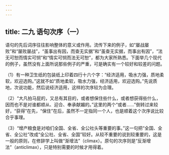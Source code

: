 ```yaml
---
---
---
```

title: 二九 语句次序（一）
---






语句的先后词序往往影响整体的意义或作用。流传下来的例子，如“屡战屡败”和“屡败屡战”，“虽事出有因，而查无实据”和“虽查无实据，而事出有因”，“法无可恕而情实可悯”和“情实可悯而法无可恕”，都为大家所熟悉。下面举几个现代的例子，虽然没有上面所说那些例子的严重，可是确实有一个较好和较差的问题。

（1）有一种卫生纸的包装纸上印着四行十六个字：“经济适用，吸水力强，质地柔软，欢迎选购。”这就不如“质地柔软，吸水力强，经济适用，欢迎选购。”先说质地，次说功能，然后说经济适用，这样的次序较为合理。

（2）“大凡拍马屁的，又总有其目的，或者想保住些什么，或者想获得些什么，因而也不是对谁都顺从、迎合、奉承献媚的。”这里的两个“或者……”倒转过来较好，“获得”在先，“保住”在后，虽然不一定指同一个人，也是顺着这个次序说比较合乎事理。

（3）“增产粮食是对咱们全国、全省、全公社头等重要的事。”这一句把“全国、全省、全公社”改成“全公社、全省、全国”较好。从较不重要的说到较重要的，这是一般的原则，在修辞学上叫做“渐增法”（climax）。原句的次序则是“反渐增法”（anticlimax），只是特别需要的时候才用得着。